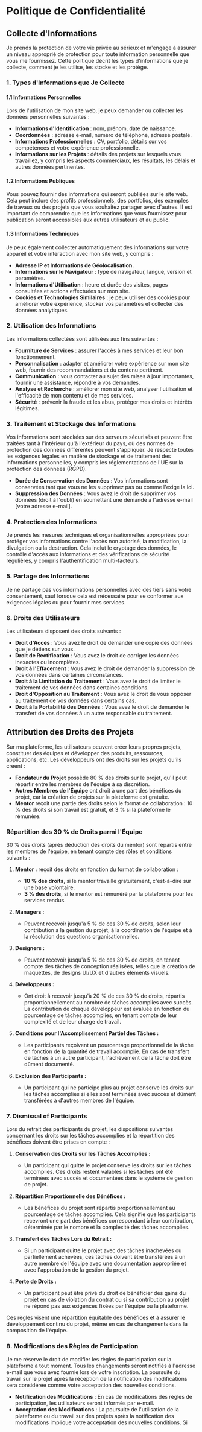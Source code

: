# Politique de Confidentialité

## Collecte d'Informations

Je prends la protection de votre vie privée au sérieux et m'engage à assurer un niveau approprié de protection pour toute information personnelle que vous me fournissez. Cette politique décrit les types d'informations que je collecte, comment je les utilise, les stocke et les protège.

### 1. Types d'Informations que Je Collecte

#### 1.1 Informations Personnelles

Lors de l'utilisation de mon site web, je peux demander ou collecter les données personnelles suivantes :

- **Informations d'Identification** : nom, prénom, date de naissance.
- **Coordonnées** : adresse e-mail, numéro de téléphone, adresse postale.
- **Informations Professionnelles** : CV, portfolio, détails sur vos compétences et votre expérience professionnelle.
- **Informations sur les Projets** : détails des projets sur lesquels vous travaillez, y compris les aspects commerciaux, les résultats, les délais et autres données pertinentes.

#### 1.2 Informations Publiques

Vous pouvez fournir des informations qui seront publiées sur le site web. Cela peut inclure des profils professionnels, des portfolios, des exemples de travaux ou des projets que vous souhaitez partager avec d'autres. Il est important de comprendre que les informations que vous fournissez pour publication seront accessibles aux autres utilisateurs et au public.

#### 1.3 Informations Techniques

Je peux également collecter automatiquement des informations sur votre appareil et votre interaction avec mon site web, y compris :

- **Adresse IP et Informations de Géolocalisation.**
- **Informations sur le Navigateur** : type de navigateur, langue, version et paramètres.
- **Informations d'Utilisation** : heure et durée des visites, pages consultées et actions effectuées sur mon site.
- **Cookies et Technologies Similaires** : je peux utiliser des cookies pour améliorer votre expérience, stocker vos paramètres et collecter des données analytiques.

### 2. Utilisation des Informations

Les informations collectées sont utilisées aux fins suivantes :

- **Fourniture de Services** : assurer l'accès à mes services et leur bon fonctionnement.
- **Personnalisation** : adapter et améliorer votre expérience sur mon site web, fournir des recommandations et du contenu pertinent.
- **Communication** : vous contacter au sujet des mises à jour importantes, fournir une assistance, répondre à vos demandes.
- **Analyse et Recherche** : améliorer mon site web, analyser l'utilisation et l'efficacité de mon contenu et de mes services.
- **Sécurité** : prévenir la fraude et les abus, protéger mes droits et intérêts légitimes.

### 3. Traitement et Stockage des Informations

Vos informations sont stockées sur des serveurs sécurisés et peuvent être traitées tant à l'intérieur qu'à l'extérieur du pays, où des normes de protection des données différentes peuvent s'appliquer. Je respecte toutes les exigences légales en matière de stockage et de traitement des informations personnelles, y compris les réglementations de l'UE sur la protection des données (RGPD).

- **Durée de Conservation des Données** : Vos informations sont conservées tant que vous ne les supprimez pas ou comme l'exige la loi.
- **Suppression des Données** : Vous avez le droit de supprimer vos données (droit à l'oubli) en soumettant une demande à l'adresse e-mail [votre adresse e-mail].

### 4. Protection des Informations

Je prends les mesures techniques et organisationnelles appropriées pour protéger vos informations contre l'accès non autorisé, la modification, la divulgation ou la destruction. Cela inclut le cryptage des données, le contrôle d'accès aux informations et des vérifications de sécurité régulières, y compris l'authentification multi-facteurs.

### 5. Partage des Informations

Je ne partage pas vos informations personnelles avec des tiers sans votre consentement, sauf lorsque cela est nécessaire pour se conformer aux exigences légales ou pour fournir mes services.

### 6. Droits des Utilisateurs

Les utilisateurs disposent des droits suivants :

- **Droit d'Accès** : Vous avez le droit de demander une copie des données que je détiens sur vous.
- **Droit de Rectification** : Vous avez le droit de corriger les données inexactes ou incomplètes.
- **Droit à l'Effacement** : Vous avez le droit de demander la suppression de vos données dans certaines circonstances.
- **Droit à la Limitation du Traitement** : Vous avez le droit de limiter le traitement de vos données dans certaines conditions.
- **Droit d'Opposition au Traitement** : Vous avez le droit de vous opposer au traitement de vos données dans certains cas.
- **Droit à la Portabilité des Données** : Vous avez le droit de demander le transfert de vos données à un autre responsable du traitement.

## Attribution des Droits des Projets

Sur ma plateforme, les utilisateurs peuvent créer leurs propres projets, constituer des équipes et développer des produits, ressources, applications, etc. Les développeurs ont des droits sur les projets qu'ils créent :

- **Fondateur du Projet** possède 80 % des droits sur le projet, qu'il peut répartir entre les membres de l'équipe à sa discrétion.
- **Autres Membres de l'Équipe** ont droit à une part des bénéfices du projet, car la création de projets sur la plateforme est gratuite.
- **Mentor** reçoit une partie des droits selon le format de collaboration : 10 % des droits si son travail est gratuit, et 3 % si la plateforme le rémunère.

### Répartition des 30 % de Droits parmi l'Équipe

30 % des droits (après déduction des droits du mentor) sont répartis entre les membres de l'équipe, en tenant compte des rôles et conditions suivants :

1. **Mentor :** reçoit des droits en fonction du format de collaboration :
   - **10 % des droits**, si le mentor travaille gratuitement, c'est-à-dire sur une base volontaire.
   - **3 % des droits**, si le mentor est rémunéré par la plateforme pour les services rendus.

1. **Managers :**
   - Peuvent recevoir jusqu'à 5 % de ces 30 % de droits, selon leur contribution à la gestion du projet, à la coordination de l'équipe et à la résolution des questions organisationnelles.

2. **Designers :**
   - Peuvent recevoir jusqu'à 5 % de ces 30 % de droits, en tenant compte des tâches de conception réalisées, telles que la création de maquettes, de designs UI/UX et d'autres éléments visuels.

3. **Développeurs :**
   - Ont droit à recevoir jusqu'à 20 % de ces 30 % de droits, répartis proportionnellement au nombre de tâches accomplies avec succès. La contribution de chaque développeur est évaluée en fonction du pourcentage de tâches accomplies, en tenant compte de leur complexité et de leur charge de travail.

4. **Conditions pour l'Accomplissement Partiel des Tâches :**
   - Les participants reçoivent un pourcentage proportionnel de la tâche en fonction de la quantité de travail accomplie. En cas de transfert de tâches à un autre participant, l'achèvement de la tâche doit être dûment documenté.

5. **Exclusion des Participants :**
   - Un participant qui ne participe plus au projet conserve les droits sur les tâches accomplies si elles sont terminées avec succès et dûment transférées à d'autres membres de l'équipe.

### 7. Dismissal of Participants

Lors du retrait des participants du projet, les dispositions suivantes concernant les droits sur les tâches accomplies et la répartition des bénéfices doivent être prises en compte :

1. **Conservation des Droits sur les Tâches Accomplies :**
   - Un participant qui quitte le projet conserve les droits sur les tâches accomplies. Ces droits restent valables si les tâches ont été terminées avec succès et documentées dans le système de gestion de projet.

2. **Répartition Proportionnelle des Bénéfices :**
   - Les bénéfices du projet sont répartis proportionnellement au pourcentage de tâches accomplies. Cela signifie que les participants recevront une part des bénéfices correspondant à leur contribution, déterminée par le nombre et la complexité des tâches accomplies.

3. **Transfert des Tâches Lors du Retrait :**
   - Si un participant quitte le projet avec des tâches inachevées ou partiellement achevées, ces tâches doivent être transférées à un autre membre de l'équipe avec une documentation appropriée et avec l'approbation de la gestion du projet.

4. **Perte de Droits :**
   - Un participant peut être privé du droit de bénéficier des gains du projet en cas de violation du contrat ou si sa contribution au projet ne répond pas aux exigences fixées par l'équipe ou la plateforme.

Ces règles visent une répartition équitable des bénéfices et à assurer le développement continu du projet, même en cas de changements dans la composition de l'équipe.

### 8. Modifications des Règles de Participation

Je me réserve le droit de modifier les règles de participation sur la plateforme à tout moment. Tous les changements seront notifiés à l'adresse e-mail que vous avez fournie lors de votre inscription. La poursuite du travail sur le projet après la réception de la notification des modifications sera considérée comme votre acceptation des nouvelles conditions.

- **Notification des Modifications** : En cas de modifications des règles de participation, les utilisateurs seront informés par e-mail.
- **Acceptation des Modifications** : La poursuite de l'utilisation de la plateforme ou du travail sur des projets après la notification des modifications implique votre acceptation des nouvelles conditions. Si
